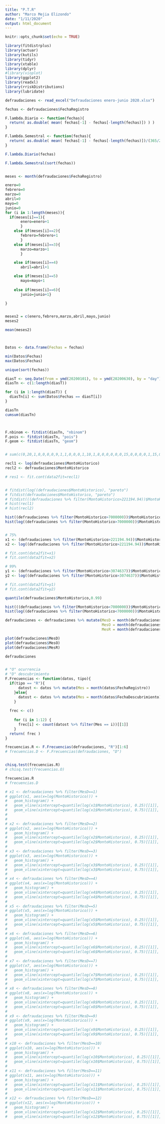 ```yaml
---
title: "P.T.R"
author: "Marco Mejia Elizondo"
date: "1/11/2020"
output: html_document
---
```


```r
knitr::opts_chunk$set(echo = TRUE)
```

```r
library(fitdistrplus)
library(actuar)
library(kutils)
library(tidyr)
library(xtable)
library(dplyr)
#library(vioplot)
library(ggplot2)
library(readxl)
library(rriskDistributions)
library(lubridate)

defraudaciones <- read_excel("Defraudaciones enero-junio 2020.xlsx")
```


```r
fechas <- defraudaciones$FechaRegistro

F.lambda.Diario <- function(fechas){
  return( as.double( mean( fechas[-1] - fechas[-length(fechas)]) ) )
}

F.lambda.Semestral <- function(fechas){
  return( as.double( mean( fechas[-1] - fechas[-length(fechas)])/(365/2) ) )
}

F.lambda.Diario(fechas)

F.lambda.Semestral(sort(fechas))


meses <- month(defraudaciones$FechaRegistro)

enero=0
febrero=0
marzo=0
abril=0
mayo=0
junio=0
for (i in 1:length(meses)){
  if(meses[i]==1){
       enero=enero+1
       }
    else if(meses[i]==2){
       febrero=febrero+1
       }
    else if(meses[i]==3){
       marzo=marzo+1
       }

    else if(meses[i]==4)
       abril=abril+1

    else if(meses[i]==5)
       mayo=mayo+1
       
    else if(meses[i]==6){
       junio=junio+1}

}


meses2 = c(enero,febrero,marzo,abril,mayo,junio)
meses2

mean(meses2)



Datos <- data.frame(Fechas = fechas) 

min(Datos$Fechas)
max(Datos$Fechas)

unique(sort(fechas))

diasT <- seq.Date(from = ymd(20200101), to = ymd(20200630), by = "day")
diasTn <- c(1:length(diasT))

for (i in 1:length(diasT)) {
  diasTn[i] <- sum(Datos$Fechas == diasT[i])
}

diasTn
cumsum(diasTn)



F.nbinom <- fitdist(diasTn, "nbinom")
F.pois <- fitdist(diasTn, "pois")
F.geom <- fitdist(diasTn, "geom")


# sum(c(0,20,1,0,0,0,0,9,1,1,0,0,0,1,10,1,8,0,0,0,0,0,15,0,0,0,0,1,15,0,1,0,0,0,0,17,0,0,0,0,0,0,7,16,12,0,0,0,0,6,0,1,0,0,6,0,0,1,0,0,0,12,0,9,10,18,0,0,2,0,19,1,0,0,0,1,1,15,2,1,0,0,24,0,1,2,14,0,0,3,4,27,0,34,0,0,0,0,0,0,0,0,0,0,0,0,1,11,0,0,0,0,1,6,0,0,0,0,28,0,0,0,0,0,25,0,5,8,2,0,0,0,16,2,1,0,0,0,0,31,2,14,32,0,0,4,23,4,7,2,0,0,1,22,14,0,0,0,0,0,51,0,7,1,0,0,4,7,4,0,7,0,0,1,16,6,28,8,0,0,0,0))

```



```r

recl1 <- log(defraudaciones$MontoHistorico)
recl2 <- defraudaciones$MontoHistorico

# res1 <- fit.cont(data2fit=recl1)


# fitdist(log((defraudaciones$MontoHistorico), "pareto")
# fitdist(defraudaciones$MontoHistorico, "pareto")
# fitdist(((defraudaciones %>% filter(MontoHistorico>221194.94))$MontoHistorico), "pareto")
# hist(recl1)
# hist(recl2)

hist((defraudaciones %>% filter(MontoHistorico>7000000))$MontoHistorico)
hist(log((defraudaciones %>% filter(MontoHistorico>7000000))$MontoHistorico))


# 75%
x1 <- (defraudaciones %>% filter(MontoHistorico>221194.94))$MontoHistorico
x2 <- log((defraudaciones %>% filter(MontoHistorico>221194.94))$MontoHistorico)

# fit.cont(data2fit=x1)
# fit.cont(data2fit=x2)

# 99%
y1 <- (defraudaciones %>% filter(MontoHistorico>3074637))$MontoHistorico
y2 <- log((defraudaciones %>% filter(MontoHistorico>3074637))$MontoHistorico)

# fit.cont(data2fit=y1)
# fit.cont(data2fit=y2)
```

```r
quantile(defraudaciones$MontoHistorico,0.99)
```


```r
hist(((defraudaciones %>% filter(MontoHistorico<7000000))$MontoHistorico))
hist(log((defraudaciones %>% filter(MontoHistorico<7000000))$MontoHistorico))
```

```r
defraudaciones <- defraudaciones %>% mutate(MesD = month(defraudaciones$FechaDescubrimiento),
                                            MesO = month(defraudaciones$FechaOcurrencia),
                                            MesR = month(defraudaciones$FechaRegistro))

plot(defraudaciones$MesD)
plot(defraudaciones$MesO)
plot(defraudaciones$MesR)

defraudaciones


# "O" ocurrencia
# "D" descubrimiento
F.Frecuencias <- function(datos, tipo){
  if(tipo == "R"){
      datost <- datos %>% mutate(Mes = month(datos$FechaRegistro))
    }else{
      datost <- datos %>% mutate(Mes = month(datos$FechaDescubrimiento))
    }
  
  frec <- c()
  
    for (i in 1:12) {
      frec[i] <- count(datost %>% filter(Mes == i))[[1]]
    }
  return( frec )
}

frecuencias.R <- F.Frecuencias(defraudaciones, "R")[1:6]
# frecuencias.D <- F.Frecuencias(defraudaciones, "D")


chisq.test(frecuencias.R)
# chisq.test(frecuencias.O)

```


```r
frecuencias.R
# frecuencias.D
```


```r

# x1 <- defraudaciones %>% filter(MesD==1)
# ggplot(x1, aes(x=log(MontoHistorico))) +
#   geom_histogram() +
#   geom_vline(xintercept=quantile(log(x1$MontoHistorico), 0.25)[[1]], color="red") +
#   geom_vline(xintercept=quantile(log(x1$MontoHistorico), 0.75)[[1]], color = "red")
# 
# 
# x2 <- defraudaciones %>% filter(MesD==2)
# ggplot(x2, aes(x=log(MontoHistorico))) +
#   geom_histogram() +
#   geom_vline(xintercept=quantile(log(x2$MontoHistorico), 0.25)[[1]], color="red") +
#   geom_vline(xintercept=quantile(log(x2$MontoHistorico), 0.75)[[1]], color = "red")
# 
# x3 <- defraudaciones %>% filter(MesD==3)
# ggplot(x3, aes(x=log(MontoHistorico))) +
#   geom_histogram() +
#   geom_vline(xintercept=quantile(log(x3$MontoHistorico), 0.25)[[1]], color="red") +
#   geom_vline(xintercept=quantile(log(x3$MontoHistorico), 0.75)[[1]], color = "red")
# 
# x4 <- defraudaciones %>% filter(MesD==4)
# ggplot(x4, aes(x=log(MontoHistorico))) +
#   geom_histogram() +
#   geom_vline(xintercept=quantile(log(x4$MontoHistorico), 0.25)[[1]], color="red") +
#   geom_vline(xintercept=quantile(log(x4$MontoHistorico), 0.75)[[1]], color = "red")
# 
# x5 <- defraudaciones %>% filter(MesD==5)
# ggplot(x5, aes(x=log(MontoHistorico))) +
#   geom_histogram() +
#   geom_vline(xintercept=quantile(log(x5$MontoHistorico), 0.25)[[1]], color="red") +
#   geom_vline(xintercept=quantile(log(x5$MontoHistorico), 0.75)[[1]], color = "red")
# 
# x6 <- defraudaciones %>% filter(MesD==6)
# ggplot(x6, aes(x=log(MontoHistorico))) +
#   geom_histogram() +
#   geom_vline(xintercept=quantile(log(x6$MontoHistorico), 0.25)[[1]], color="red") +
#   geom_vline(xintercept=quantile(log(x6$MontoHistorico), 0.75)[[1]], color = "red")
# 
# x7 <- defraudaciones %>% filter(MesD==7)
# ggplot(x7, aes(x=log(MontoHistorico))) +
#   geom_histogram() +
#   geom_vline(xintercept=quantile(log(x7$MontoHistorico), 0.25)[[1]], color="red") +
#   geom_vline(xintercept=quantile(log(x7$MontoHistorico), 0.75)[[1]], color = "red")
# 
# x8 <- defraudaciones %>% filter(MesD==8)
# ggplot(x8, aes(x=log(MontoHistorico))) +
#   geom_histogram() +
#   geom_vline(xintercept=quantile(log(x8$MontoHistorico), 0.25)[[1]], color="red") +
#   geom_vline(xintercept=quantile(log(x8$MontoHistorico), 0.75)[[1]], color = "red")
# 
# x9 <- defraudaciones %>% filter(MesD==9)
# ggplot(x9, aes(x=log(MontoHistorico))) +
#   geom_histogram() +
#   geom_vline(xintercept=quantile(log(x9$MontoHistorico), 0.25)[[1]], color="red") +
#   geom_vline(xintercept=quantile(log(x9$MontoHistorico), 0.75)[[1]], color = "red")
# 
# x10 <- defraudaciones %>% filter(MesD==10)
# ggplot(x10, aes(x=log(MontoHistorico))) +
#   geom_histogram() +
#   geom_vline(xintercept=quantile(log(x10$MontoHistorico), 0.25)[[1]], color="red") +
#   geom_vline(xintercept=quantile(log(x10$MontoHistorico), 0.75)[[1]], color = "red")
# 
# x11 <- defraudaciones %>% filter(MesD==11)
# ggplot(x11, aes(x=log(MontoHistorico))) +
#   geom_histogram() +
#   geom_vline(xintercept=quantile(log(x11$MontoHistorico), 0.25)[[1]], color="red") +
#   geom_vline(xintercept=quantile(log(x11$MontoHistorico), 0.75)[[1]], color = "red")
# 
# x12 <- defraudaciones %>% filter(MesD==12)
# ggplot(x12, aes(x=log(MontoHistorico))) +
#   geom_histogram() +
#   geom_vline(xintercept=quantile(log(x12$MontoHistorico), 0.25)[[1]], color="red") +
#   geom_vline(xintercept=quantile(log(x12$MontoHistorico), 0.75)[[1]], color = "red")



```













